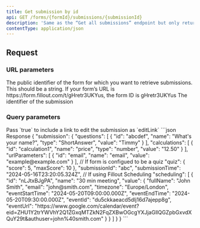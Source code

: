 ```yaml
---
title: Get submission by id
api: GET /forms/{formId}/submissions/{submissionId}
description: 'Same as the “Get all submissions” endpoint but only returns a single item'
contentType: application/json
---
```


## Request

### URL parameters

<ParamField path="formId" type="string" required>
  The public identifier of the form for which you want to retrieve submissions. This should be a string. If your form’s URL is https://form.fillout.com/t/gHretr3UKYus, the form ID is gHretr3UKYus
</ParamField>

<ParamField path="submissionId" type="string" required>
  The identifier of the submission
</ParamField>

### Query parameters

<ParamField query="includeEditLink" type="boolean" optional>
  Pass `true` to include a link to edit the submission as `editLink`
</ParamField>

<ResponseExample>
```json Response
{
  "submission": {
    "questions": [
      {
        "id": "abcdef",
        "name": "What's your name?",
        "type": "ShortAnswer",
        "value": "Timmy"
      }
    ],
    "calculations": [
      {
        "id": "calculation1",
        "name": "price",
        "type": "number",
        "value": "12.50"
      }
    ],
    "urlParameters": [
      {
        "id": "email",
        "name": "email",
        "value": "example@example.com"
      }
    ],
    // If form is configued to be a quiz
    "quiz": {
      "score": 5,
      "maxScore": 10
    },
    "submissionId": "abc",
    "submissionTime": "2024-05-16T23:20:05.324Z",
    // If using Fillout Scheduling
    "scheduling": [
      {
        "id": "nLJtxBJgPA",
        "name": "30 min meeting",
        "value": {
          "fullName": "John Smith",
          "email": "john@smith.com",
          "timezone": "Europe/London",
          "eventStartTime": "2024-05-20T09:00:00.000Z",
          "eventEndTime": "2024-05-20T09:30:00.000Z",
          "eventId": "du5ckkaeacd5dlj16d7ajepp8g",
          "eventUrl": "https://www.google.com/calendar/event?eid=ZHU1Y2trYWVhY2Q1ZGxqMTZkN2FqZXBwOGcgYXJjaGllQGZpbGxvdXQuY29t&authuser=john%40smith.com"
        }
      }
    ]
  }
}
```
</ResponseExample>
